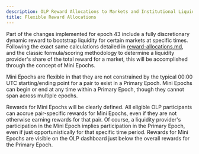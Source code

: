 ```yaml
---
description: OLP Reward Allocations to Markets and Institutional Liquidity Providers
title: Flexible Reward Allocations
---
```


Part of the changes implemented for epoch 43 include a fully discretionary dynamic reward to bootstrap liquidity for certain markets at specific times. Following the exact same calculations detailed in [reward-allocations.md](reward-allocations.md "mention"), and the classic formula/scoring methodology to determine a liquidity provider's share of the total reward for a market, this will be accomplished through the concept of Mini Epochs.

Mini Epochs are flexible in that they are not constrained by the typical 00:00 UTC starting/ending point for a pair to exist in a Primary Epoch. Mini Epochs can begin or end at any time within a Primary Epoch, though they cannot span across multiple epochs.

Rewards for Mini Epochs will be clearly defined. All eligible OLP participants can accrue pair-specific rewards for Mini Epochs, even if they are not otherwise earning rewards for that pair. Of course, a liquidity provider's participation in the Mini Epoch implies participation in the Primary Epoch, even if just opportunistically for that specific time period. Rewards for Mini Epochs are visible on the OLP dashboard just below the overall rewards for the Primary Epoch.
